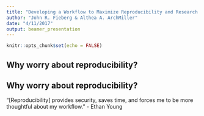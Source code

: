 ```yaml
---
title: "Developing a Workflow to Maximize Reproducibility and Research Impact: Managing Data, Computer Code, and Projects for Success"
author: "John R. Fieberg & Althea A. ArchMiller"
date: "4/11/2017"
output: beamer_presentation
---
```


```r
knitr::opts_chunk$set(echo = FALSE)
```

## Why worry about reproducibility?

\begin{columns}
\begin{column}{0.48\textwidth}
\textbf{Working towards future reproducibility makes my code easier}\\ for my collaborators (and me) to read, run, and debug\\ \textbf{today},\\ and that’s why I think reproducibility is a \\ \textbf{win-win for all researchers}.”

-Althea
\end{column}
\begin{column}{0.48\textwidth}
\includegraphics[width=2in]{images/phd101212s.png}
\end{column}
\end{columns}


## Why worry about reproducibility?

“[Reproducibility] provides security, saves time, and forces me to be more thoughtful about my workflow.” - Ethan Young

\begin{itemize}
\item make your life easier!
\item collaborations
\item broader research impact
\item increased citations
\item transparency
\item grant and journal requirements
\end{itemize}

